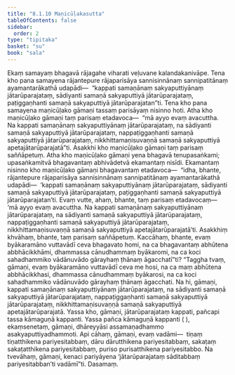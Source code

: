 ```yaml
---
title: "8.1.10 Maṇicūḷakasutta"
tableOfContents: false
sidebar:
  order: 2
type: "tipitaka"
basket: "su"
book: "sala"
---
```



<DynamicBreadcrumb />

<Division number="362" book="sala" bookNo="13" page="509">

<Paragraph number="1599" book="sala">
Ekaṃ samayaṃ bhagavā rājagahe viharati veḷuvane kalandakanivāpe. Tena kho pana samayena rājantepure rājaparisāya sannisinnānaṃ sannipatitānaṃ ayamantarākathā udapādi—  “kappati samaṇānaṃ sakyaputtiyānaṃ jātarūparajataṃ, sādiyanti samaṇā sakyaputtiyā jātarūparajataṃ, paṭiggaṇhanti samaṇā sakyaputtiyā jātarūparajatan”ti.
</Paragraph>

<Paragraph number="1600" book="sala">
Tena kho pana samayena maṇicūḷako gāmaṇi tassaṃ parisāyaṃ nisinno hoti. Atha kho maṇicūḷako gāmaṇi taṃ parisaṃ etadavoca—  “mā ayyo evaṃ avacuttha. Na kappati samaṇānaṃ sakyaputtiyānaṃ jātarūparajataṃ, na sādiyanti samaṇā sakyaputtiyā jātarūparajataṃ, nappaṭiggaṇhanti samaṇā sakyaputtiyā jātarūparajataṃ, nikkhittamaṇisuvaṇṇā samaṇā sakyaputtiyā apetajātarūparajatā”ti. Asakkhi kho maṇicūḷako gāmaṇi taṃ parisaṃ saññāpetuṃ. Atha kho maṇicūḷako gāmaṇi yena bhagavā tenupasaṅkami; upasaṅkamitvā bhagavantaṃ abhivādetvā ekamantaṃ nisīdi. Ekamantaṃ nisinno kho maṇicūḷako gāmaṇi bhagavantaṃ etadavoca—  “idha, bhante, rājantepure rājaparisāya sannisinnānaṃ sannipatitānaṃ ayamantarākathā udapādi—  ‘kappati samaṇānaṃ sakyaputtiyānaṃ jātarūparajataṃ, sādiyanti samaṇā sakyaputtiyā jātarūparajataṃ, paṭiggaṇhanti samaṇā sakyaputtiyā jātarūparajatan’ti. Evaṃ vutte, ahaṃ, bhante, taṃ parisaṃ etadavocaṃ—  ‘mā ayyo evaṃ avacuttha. Na kappati samaṇānaṃ sakyaputtiyānaṃ jātarūparajataṃ, na sādiyanti samaṇā sakyaputtiyā jātarūparajataṃ, nappaṭiggaṇhanti samaṇā sakyaputtiyā jātarūparajataṃ, nikkhittamaṇisuvaṇṇā samaṇā sakyaputtiyā apetajātarūparajatā’ti. Asakkhiṃ khvāhaṃ, bhante, taṃ parisaṃ saññāpetuṃ. Kaccāhaṃ, bhante, evaṃ byākaramāno vuttavādī ceva bhagavato homi, na ca bhagavantaṃ abhūtena abbhācikkhāmi, dhammassa cānudhammaṃ byākaromi, na ca koci sahadhammiko vādānuvādo gārayhaṃ ṭhānaṃ āgacchatī”ti?
</Paragraph>

<Paragraph number="1601" book="sala">
“Taggha tvaṃ, gāmaṇi, evaṃ byākaramāno vuttavādī ceva me hosi, na ca maṃ abhūtena abbhācikkhasi, dhammassa cānudhammaṃ byākarosi, na ca koci sahadhammiko vādānuvādo gārayhaṃ ṭhānaṃ āgacchati. Na hi, gāmaṇi, kappati samaṇānaṃ sakyaputtiyānaṃ jātarūparajataṃ, na sādiyanti samaṇā sakyaputtiyā jātarūparajataṃ, nappaṭiggaṇhanti samaṇā sakyaputtiyā jātarūparajataṃ, nikkhittamaṇisuvaṇṇā samaṇā sakyaputtiyā apetajātarūparajatā. Yassa kho, gāmaṇi, jātarūparajataṃ kappati, pañcapi tassa kāmaguṇā kappanti. Yassa pañca kāmaguṇā kappanti ( ), ekaṃsenetaṃ, gāmaṇi, dhāreyyāsi assamaṇadhammo asakyaputtiyadhammoti. Api cāhaṃ, gāmaṇi, evaṃ vadāmi—  tiṇaṃ tiṇatthikena pariyesitabbaṃ, dāru dārutthikena pariyesitabbaṃ, sakaṭaṃ sakaṭatthikena pariyesitabbaṃ, puriso purisatthikena pariyesitabbo. Na tvevāhaṃ, gāmaṇi, kenaci pariyāyena ‘jātarūparajataṃ sāditabbaṃ pariyesitabban’ti vadāmī”ti.

</Paragraph>
</Division>

<Paragraph number="1602" type="center" book="sala">
Dasamaṃ.
</Paragraph>